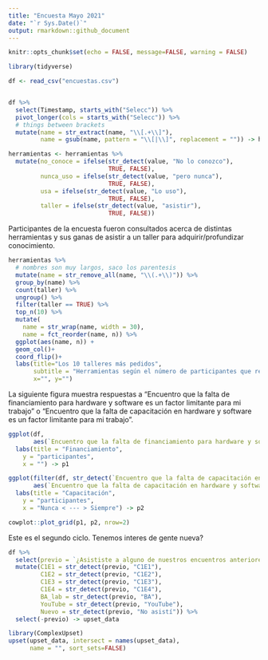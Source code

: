 ```yaml
---
title: "Encuesta Mayo 2021"
date: "`r Sys.Date()`"
output: rmarkdown::github_document
---
```


```r
knitr::opts_chunk$set(echo = FALSE, message=FALSE, warning = FALSE)
```

```r
library(tidyverse)
```




```r

df <- read_csv("encuestas.csv")


df %>%
  select(Timestamp, starts_with("Selecc")) %>%
  pivot_longer(cols = starts_with("Selecc")) %>%
  # things between brackets
  mutate(name = str_extract(name, "\\[.+\\]"),
         name = gsub(name, pattern = "\\[|\\]", replacement = "")) -> herramientas

```


```r
herramientas <- herramientas %>%
  mutate(no_conoce = ifelse(str_detect(value, "No lo conozco"),
                            TRUE, FALSE),
         nunca_uso = ifelse(str_detect(value, "pero nunca"),
                            TRUE, FALSE),
         usa = ifelse(str_detect(value, "Lo uso"),
                            TRUE, FALSE),
         taller = ifelse(str_detect(value, "asistir"),
                            TRUE, FALSE))

```


Participantes de la encuesta fueron consultados acerca de distintas herramientas y sus ganas de asistir a un taller para adquirir/profundizar conocimiento. 

```r
herramientas %>%
  # nombres son muy largos, saco los parentesis
  mutate(name = str_remove_all(name, "\\(.+\\)")) %>% 
  group_by(name) %>%
  count(taller) %>%
  ungroup() %>% 
  filter(taller == TRUE) %>%
  top_n(10) %>% 
  mutate(
    name = str_wrap(name, width = 30),
    name = fct_reorder(name, n)) %>% 
  ggplot(aes(name, n)) +
  geom_col()+
  coord_flip()+
  labs(title="Los 10 talleres más pedidos",
       subtitle = "Herramientas según el número de participantes que respondió:\n'Quiero asistir a un taller sobre esto'",
       x="", y="")

```

La siguiente figura muestra respuestas a "Encuentro que la falta de financiamiento para hardware y software es un factor limitante para mi trabajo" o "Encuentro que la falta de capacitación en hardware y software es un factor limitante para mi trabajo".

```r
ggplot(df,
       aes(`Encuentro que la falta de financiamiento para hardware y software es un factor limitante para mi trabajo`)) + geom_bar() +
  labs(title = "Financiamiento",
    y = "participantes",
    x = "") -> p1

ggplot(filter(df, str_detect(`Encuentro que la falta de capacitación en hardware y software es un factor limitante para mi trabajo`, "[0-5]")), 
       aes(`Encuentro que la falta de capacitación en hardware y software es un factor limitante para mi trabajo`)) + geom_bar() +
  labs(title = "Capacitación",
    y = "participantes",
    x = "Nunca < --- > Siempre") -> p2

cowplot::plot_grid(p1, p2, nrow=2)

```


Este es el segundo ciclo. Tenemos interes de gente nueva?

```r
df %>%
  select(previo = `¿Asististe a alguno de nuestros encuentros anteriores?`) %>% 
  mutate(C1E1 = str_detect(previo, "C1E1"),
         C1E2 = str_detect(previo, "C1E2"),
         C1E3 = str_detect(previo, "C1E3"),
         C1E4 = str_detect(previo, "C1E4"),
         BA_lab = str_detect(previo, "BA"),
         YouTube = str_detect(previo, "YouTube"),
         Nuevo = str_detect(previo, "No asistí")) %>% 
  select(-previo) -> upset_data

library(ComplexUpset)
upset(upset_data, intersect = names(upset_data),
      name = "", sort_sets=FALSE)


```

